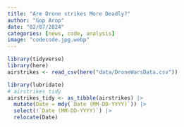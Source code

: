 ```yaml
---
title: "Are Drone strikes More Deadly?"
author: "Gop Arop"
date: "02/07/2024"
categories: [news, code, analysis]
image: "codecode.jpg.webp"
---
```


```r
library(tidyverse)
library(here)
airstrikes <- read_csv(here("data/DroneWarsData.csv"))
```

```r
library(lubridate)
# airstrikes tidy
airstrikes_tidy <- as_tibble(airstrikes) |>
  mutate(Date = mdy(`Date (MM-DD-YYYY)`)) |>
  select(!`Date (MM-DD-YYYY)`) |>
  relocate(Date)
```


